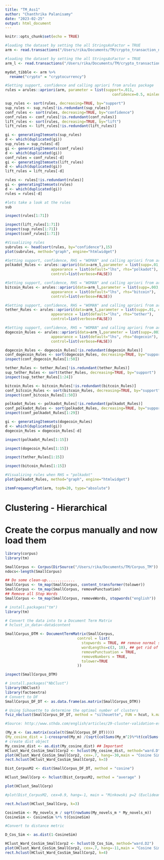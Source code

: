 ```yaml
---
title: "TM_Ass1"
author: "Chanthrika Palanisamy"
date: "2023-02-25"
output: html_document
---
```


```r
knitr::opts_chunk$set(echo = TRUE)
```

```r
#loading the dataset by setting the all StringsAsFactor = TRUE
arm <- read.transactions("/Users/rika/Documents/TM/crypto_transaction_nolabel.csv",  rm.duplicates = TRUE, format = "basket", sep = ",")
```

```r
#loading the dataset by setting the all StringsAsFactor = TRUE
arm_l <- read.transactions("/Users/rika/Documents/TM/crypto_transaction.csv",  rm.duplicates = TRUE, format = "basket", sep = ",")
```

```r
mydat_tibble <- arm %>% 
  rename("crypto" = "cryptocurrency")
```


```r
#Setting support, confidence and calling apriori from arules package
rules = arules::apriori(arm, parameter = list(support=.011, 
                                                 confidence=0.5, minlen=2))
```



```r
sup_rules <- sort(rules, decreasing=TRUE, by="support")
sup_rules <- sup_rules[!is.redundant(sup_rules)]
conf_rules <- sort(rules, decreasing=TRUE, by="confidence")
conf_rules <- conf_rules[!is.redundant(conf_rules)]
lift_rules <- sort(rules, decreasing=TRUE, by="lift")
lift_rules <- lift_rules[!is.redundant(lift_rules)]
```

```r
gi <- generatingItemsets(sup_rules)
d <- which(duplicated(gi))
sup_rules = sup_rules[-d]
gi <- generatingItemsets(conf_rules)
d <- which(duplicated(gi))
conf_rules = conf_rules[-d]
gi <- generatingItemsets(lift_rules)
d <- which(duplicated(gi))
lift_rules = lift_rules[-d]
```

```r
rules <- rules[!is.redundant(rules)]
gi <- generatingItemsets(rules)
d <- which(duplicated(gi))
rules = rules[-d]
```


```r
#lets take a look at the rules
sub
``` 

```r
inspect(rules[1:71])
```
```r
inspect(lift_rules[1:71])
inspect(sup_rules[1:71])
inspect(conf_rules[1:71])
```



```r
#Visualizing rules
subrules <- head(sort(rules, by="confidence"),15)
plot(subrules, method="graph", engine="htmlwidget")

```


```r
#Setting support, confidence, RHS = "WOMAN" and calling apriori from arules package
polkadot_Rules <- arules::apriori(data=arm_l,parameter = list(supp=.01, conf=.5, minlen=2),
                     appearance = list(default="lhs", rhs="polkadot"),
                     control=list(verbose=FALSE))
```

```r
#Setting support, confidence, RHS = "WOMAN" and calling apriori from arules package
bitcoin_Rules <- arules::apriori(data=arm_l,parameter = list(supp=.003, conf=.05, minlen=2),
                     appearance = list(default="lhs", rhs="bitcoin"),
                     control=list(verbose=FALSE))
```

```r
#Setting support, confidence, RHS = "WOMAN" and calling apriori from arules package
tether_Rules <- arules::apriori(data=arm_l,parameter = list(supp=.01, conf=.05, minlen=2),
                     appearance = list(default="lhs", rhs="tether"),
                     control=list(verbose=FALSE))
```

```r
#Setting support, confidence, RHS = "WOMAN" and calling apriori from arules package
dogecoin_Rules <- arules::apriori(data=arm_l,parameter = list(supp=.003, conf=.05, minlen=2),
                     appearance = list(default="lhs", rhs="dogecoin"),
                     control=list(verbose=FALSE))
```

```r
dogecoin_Rules <- dogecoin_Rules[!is.redundant(dogecoin_Rules)]
conf_dogecoin_Rules <- sort(dogecoin_Rules, decreasing=TRUE, by="support")
inspect(conf_dogecoin_Rules[1:50])
```

```r
tether_Rules <- tether_Rules[!is.redundant(tether_Rules)]
sup_tether_Rules <- sort(tether_Rules, decreasing=TRUE, by="support")
inspect(sup_tether_Rules[1:24])
```

```r
bitcoin_Rules <- bitcoin_Rules[!is.redundant(bitcoin_Rules)]
conf_bitcoin_Rules <- sort(bitcoin_Rules, decreasing=TRUE, by="support")
inspect(conf_bitcoin_Rules[1:50])
```


```r
polkadot_Rules <- polkadot_Rules[!is.redundant(polkadot_Rules)]
conf_polkadot_Rules <- sort(polkadot_Rules, decreasing=TRUE, by="support")
inspect(conf_polkadot_Rules[1:29])
```


```r

gi <- generatingItemsets(dogecoin_Rules)
d <- which(duplicated(gi))
dogecoin_Rules = dogecoin_Rules[-d]
```



```r
inspect(polkadot_Rules[1:15])
```
```r
inspect(dogecoin_Rules[1:15])
```
```r
inspect(tether_Rules[1:15])
```
```r
inspect(bitcoin_Rules[1:15])
```

```r
#Visualizing rules when RHS = "polkadot"
plot(polkadot_Rules, method="graph", engine="htmlwidget")
```


```r
itemFrequencyPlot(arm, topN=20, type="absolute")
```

# Clustering - Hierarchical

# Create the corpus manually and now load them
```r
library(corpus)
library(tm)

SmallCorpus <- Corpus(DirSource("/Users/rika/Documents/TM/Corpus_TM"))
ndocs<-length(SmallCorpus)

## Do some clean-up.............
SmallCorpus <- tm_map(SmallCorpus, content_transformer(tolower))
SmallCorpus <- tm_map(SmallCorpus, removePunctuation)
## Remove all Stop Words
SmallCorpus <- tm_map(SmallCorpus, removeWords, stopwords("english"))
```

```r
# install.packages("tm")
library(tm)

# Convert the data into to a Document Term Matrix
# hclust_in_data<-data$content

SmallCorpus_DTM <- DocumentTermMatrix(SmallCorpus,
                                 control = list(
                                   stopwords = TRUE, ## remove normal stopwords
                                   wordLengths=c(3, 10), ## get rid of words of len 2 or smaller or larger than15
                                   removePunctuation = TRUE,
                                   removeNumbers = TRUE,
                                   tolower=TRUE
                                 ))

inspect(SmallCorpus_DTM)
```


```r
# install.packages("NbClust")
library(NbClust)
library(factoextra)
# Convert to DF
SmallCorpus_DF_DT <- as.data.frame(as.matrix(SmallCorpus_DTM))

# Using Sihouette to determine the optimal number of clusters
fviz_nbclust(SmallCorpus_DF_DT, method = "silhouette", FUN = hcut, k.max = 3)

#Source: http://www.sthda.com/english/articles/29-cluster-validation-essentials/96-determiningthe-optimal-number-of-clusters-3-must-know-methods/#:~:text=fviz_nbclust()%20function%20%5Bin%20factoextra,)%2C%20CLARA%2C%20HCUT%5D
```


```r
(My_m <- (as.matrix(scale(t(SmallCorpus_DF_DT)))))
(My_cosine_dist = 1-crossprod(My_m) /(sqrt(colSums(My_m^2)%*%t(colSums(My_m^2)))))
# create dist object
My_cosine_dist <- as.dist(My_cosine_dist) ## Important
HClust_Ward_CosSim_SmallCorp2 <- hclust(My_cosine_dist, method="ward.D")
plot(HClust_Ward_CosSim_SmallCorp2, cex=.7, hang=-30,main = "Cosine Sim")
rect.hclust(HClust_Ward_CosSim_SmallCorp2, k=3)


```


```r
Dist_CorpusM2 <- dist(SmallCorpus_DF_DT, method = "cosine")

HClust_SmallCorp <- hclust(Dist_CorpusM2, method = "average" )

plot(HClust_SmallCorp)

#plot(Dist_CorpusM2, cex=0.9, hang=-1, main = "Minkowski p=2 (Euclidean)")

rect.hclust(HClust_SmallCorp, k=3)
```


```r

CosineSim <- My_novels_m / sqrt(rowSums(My_novels_m * My_novels_m))
CosineSim <- CosineSim %*% t(CosineSim)

#Convert to distance metric

D_Cos_Sim <- as.dist(1-CosineSim)

HClust_Ward_CosSim_SmallCorp2 <- hclust(D_Cos_Sim, method="ward.D2")
plot(HClust_Ward_CosSim_SmallCorp2, cex=.7, hang=-11,main = "Cosine Sim")
rect.hclust(HClust_Ward_CosSim_SmallCorp2, k=4)

```


```r
```
